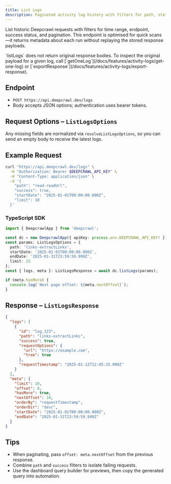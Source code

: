 ```yaml
---
title: List Logs
description: Paginated activity log history with filters for path, status, and dates.
---
```


List historic Deepcrawl requests with filters for time range, endpoint, success
status, and pagination. This endpoint is optimised for quick scans—it returns
metadata about each run without replaying the stored response payloads.

<Callout type="warn">
  `listLogs` does not return original response bodies. To inspect the
  original payload for a given log, call
  [`getOneLog`](/docs/features/activity-logs/get-one-log) or
  [`exportResponse`](/docs/features/activity-logs/export-response).
</Callout>

## Endpoint

- `POST https://api.deepcrawl.dev/logs`
- Body accepts JSON options; authentication uses bearer tokens.

## Request Options – `ListLogsOptions`

<AutoTypeTable
  path="../../packages/contracts/src/logs/index.ts"
  name="ListLogsOptions"
/>

Any missing fields are normalized via `resolveListLogsOptions`, so you can send an empty body to receive the latest logs.

## Example Request

```bash
curl "https://api.deepcrawl.dev/logs" \
  -H "Authorization: Bearer $DEEPCRAWL_API_KEY" \
  -H "Content-Type: application/json" \
  -d '{
    "path": "read-readUrl",
    "success": true,
    "startDate": "2025-01-01T00:00:00.000Z",
    "limit": 10
  }'
```

### TypeScript SDK

```typescript
import { DeepcrawlApp } from 'deepcrawl';

const dc = new DeepcrawlApp({ apiKey: process.env.DEEPCRAWL_API_KEY! });
const params: ListLogsOptions = {
  path: 'links-extractLinks',
  startDate: '2025-01-01T00:00:00.000Z',
  endDate: '2025-01-31T23:59:59.999Z',
  limit: 25
};
const { logs, meta }: ListLogsResponse = await dc.listLogs(params);

if (meta.hasMore) {
  console.log(`Next page offset: ${meta.nextOffset}`);
}
```

## Response – `ListLogsResponse`

<AutoTypeTable
  path="../../packages/contracts/src/logs/index.ts"
  name="ListLogsResponse"
/>

```json
{
  "logs": [
    {
      "id": "log_123",
      "path": "links-extractLinks",
      "success": true,
      "requestOptions": {
        "url": "https://example.com",
        "tree": true
      },
      "requestTimestamp": "2025-01-12T12:45:33.000Z"
    }
  ],
  "meta": {
    "limit": 10,
    "offset": 0,
    "hasMore": true,
    "nextOffset": 10,
    "orderBy": "requestTimestamp",
    "orderDir": "desc",
    "startDate": "2025-01-01T00:00:00.000Z",
    "endDate": "2025-01-31T23:59:59.999Z"
  }
}
```

## Tips

- When paginating, pass `offset: meta.nextOffset` from the previous response.
- Combine `path` and `success` filters to isolate failing requests.
- Use the dashboard query builder for previews, then copy the generated query into automation.
